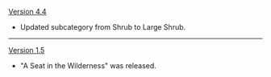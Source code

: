 {{Change History/Header}}
[[Version 4.4]]
* Updated subcategory from Shrub to Large Shrub.
----
[[Version 1.5]]
* "A Seat in the Wilderness" was released.